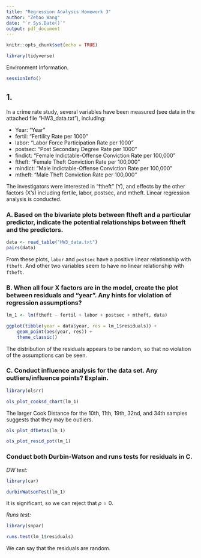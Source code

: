 ```yaml
---
title: "Regression Analysis Homework 3"
author: "Zehao Wang"
date: "`r Sys.Date()`"
output: pdf_document
---
```


```r
knitr::opts_chunk$set(echo = TRUE)
```

```r
library(tidyverse)
```

Environment Information. 

```r
sessionInfo()
```


## 1. 

In a crime rate study, several variables have been measured (see data in the attached file “HW3_data.txt”), including: 

- Year: "Year"
- fertil: "Fertility Rate per 1000"
- labor: "Labor Force Participation Rate per 1000"
- postsec:  "Post Secondary Degree Rate per 1000"
- findict:  "Female Indictable-Offense Conviction Rate per 100,000"
- ftheft:  "Female Theft Conviction Rate per 100,000"
- mindict:  "Male Indictable-Offense Conviction Rate per 100,000"
- mtheft: "Male Theft Conviction Rate per 100,000"

The investigators were interested in “ftheft” (Y), and effects by the other factors (X’s) including fertile, labor, postsec, and mtheft. Linear regression analysis is conducted. 

### A. Based on the bivariate plots between ftheft and a particular predictor, indicate the potential relationships between ftheft and the predictors. 

```r
data <- read_table("HW3_data.txt")
pairs(data)
```

From these plots, `labor` and `postsec` have a positive linear relationship with `ftheft`. And other two variables seem to have no linear relationship with `ftheft`. 

### B. When all four X factors are in the model, create the plot between residuals and “year”. Any hints for violation of regression assumptions?

```r
lm_1 <- lm(ftheft ~ fertil + labor + postsec + mtheft, data)
```

```r
ggplot(tibble(year = data$year, res = lm_1$residuals)) +
    geom_point(aes(year, res)) +
    theme_classic()
```

The distribution of the residuals appears to be random, so that no violation of the assumptions can be seen. 

### C. Conduct influence analysis for the data set. Any outliers/influence points? Explain. 
```r
library(olsrr)
```


```r
ols_plot_cooksd_chart(lm_1)
```

The larger Cook Distance for the 10th, 11th, 19th, 32nd, and 34th samples suggests that they may be outliers. 

```r
ols_plot_dfbetas(lm_1)
```

```r
ols_plot_resid_pot(lm_1)
```

### Conduct both Durbin-Watson and runs tests for residuals in C. 

*DW test: *

```r
library(car)

durbinWatsonTest(lm_1)
```

It is significant, so we can reject that $\rho=0$. 

*Runs test: *

```r
library(snpar)

runs.test(lm_1$residuals)
```

We can say that the residuals are random. 
